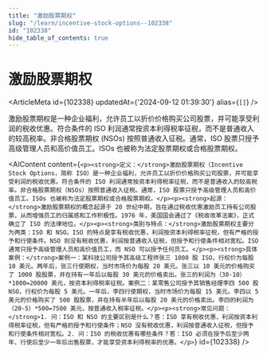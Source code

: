```yaml
---
title: "激励股票期权"
slug: "/learn/incentive-stock-options--102338"
id: "102338"
hide_table_of_contents: true
---
```



# 激励股票期权

<ArticleMeta id={102338} updatedAt={'2024-09-12 01:39:30'} alias={`[]`} />
<div className='border-solid border-b border-t-0 my-4 border-[var(--ifm-color-gray-300)]' />

激励股票期权是一种企业福利，允许员工以折价价格购买公司股票，并可能享受利润的税收优惠。符合条件的 ISO 利润通常按资本利得税率征税，而不是普通收入的较高税率。非合格股票期权 (NSOs) 按照普通收入征税。通常，ISO 股票只授予高级管理人员和高价值员工。ISOs 也被称为法定股票期权或合格股票期权。

<AIContent content={`<p><strong>定义：</strong>激励股票期权（Incentive Stock Options，简称 ISO）是一种企业福利，允许员工以折价价格购买公司股票，并可能享受利润的税收优惠。符合条件的 ISO 利润通常按资本利得税率征税，而不是普通收入的较高税率。非合格股票期权（NSOs）按照普通收入征税。通常，ISO 股票只授予高级管理人员和高价值员工。ISOs 也被称为法定股票期权或合格股票期权。</p><p><strong>起源：</strong>激励股票期权的概念起源于 20 世纪中期，旨在通过税收优惠激励员工持有公司股票，从而增强员工的归属感和工作积极性。1976 年，美国国会通过了《税收改革法案》，正式确立了 ISO 的法律地位。</p><p><strong>类别与特点：</strong>激励股票期权主要分为两类：ISO 和 NSO。ISO 的特点是享有税收优惠，利润按资本利得税率征税，但有严格的授予和行使条件。NSO 则没有税收优惠，利润按普通收入征税，但授予和行使条件相对宽松。ISO 通常只授予高级管理人员和高价值员工，而 NSO 可以授予任何员工。</p><p><strong>具体案例：</strong>案例一：某科技公司授予其高级工程师张三 1000 股 ISO，行权价为每股 10 美元。两年后，张三行使期权，当时市场价为每股 20 美元。张三以 10 美元的价格购买了 1000 股股票，并在持有一年后以每股 30 美元的价格卖出。张三的利润为（30-10）*1000=20000 美元，按资本利得税率征税。案例二：某零售公司授予其销售经理李四 500 股 NSO，行权价为每股 5 美元。一年后，李四行使期权，当时市场价为每股 15 美元。李四以 5 美元的价格购买了 500 股股票，并在持有半年后以每股 20 美元的价格卖出。李四的利润为（20-5）*500=7500 美元，按普通收入税率征税。</p><p><strong>常见问题：</strong>1. 问：ISO 和 NSO 的主要区别是什么？答：ISO 享有税收优惠，利润按资本利得税率征税，但有严格的授予和行使条件；NSO 没有税收优惠，利润按普通收入征税，但授予和行使条件相对宽松。2. 问：ISO 的税收优惠有哪些条件？答：ISO 必须在授予后至少两年、行使后至少一年后出售股票，才能享受资本利得税率的优惠。</p>`} id={102338} />
